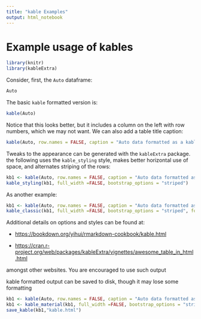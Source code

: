 ```yaml
---
title: "kable Examples"
output: html_notebook
---
```


# Example usage of kables

```r
library(knitr)
library(kableExtra)
```

Consider, first, the `Auto` dataframe:

```r
Auto
```

The basic `kable` formatted version is:

```r
kable(Auto)
```

Notice that this looks better, but it includes a column on the left with row numbers, which we may not want. We can also add a table title caption:

```r
kable(Auto, row.names = FALSE, caption = "Auto data formatted as a kable")
```

Tweaks to the appearance can be generated with the `kableExtra` package. the following uses the `kable_styling` style, makes better horizontal use of space, and alternates striping of the rows:

```r
kb1 <- kable(Auto, row.names = FALSE, caption = "Auto data formatted as a kable")
kable_styling(kb1, full_width =FALSE, bootstrap_options = "striped")
```

As another example:

```r
kb1 <- kable(Auto, row.names = FALSE, caption = "Auto data formatted as a kable")
kable_classic(kb1, full_width =FALSE, bootstrap_options = "striped", font_size = 10)
```

Additional details on options and styles can be found at:

-   <https://bookdown.org/yihui/rmarkdown-cookbook/kable.html>

-   <https://cran.r-project.org/web/packages/kableExtra/vignettes/awesome_table_in_html.html>

amongst other websites. You are encouraged to use such output

kable formatted output can be saved to disk, though it may lose some formatting

```r
kb1 <- kable(Auto, row.names = FALSE, caption = "Auto data formatted as a kable")
kb1 <- kable_material(kb1, full_width =FALSE, bootstrap_options = "striped", font_size = 10)
save_kable(kb1,"kable.html")
```

